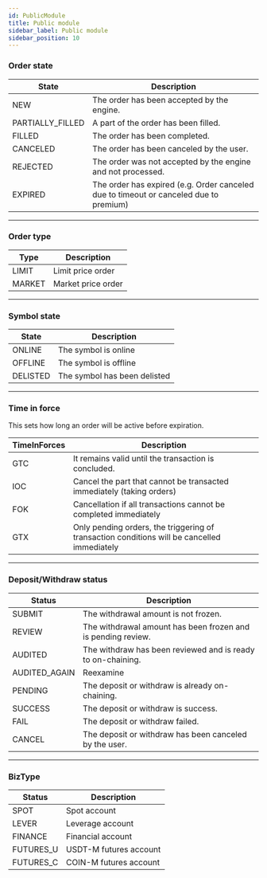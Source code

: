 ```yaml
---
id: PublicModule
title: Public module
sidebar_label: Public module
sidebar_position: 10
---
```


### Order state

| State | Description |
| --- | --- |
| NEW | The order has been accepted by the engine. |
| PARTIALLY_FILLED | A part of the order has been filled. |
| FILLED | The order has been completed. |
| CANCELED | The order has been canceled by the user. |
| REJECTED | The order was not accepted by the engine and not processed. |
| EXPIRED | The order has expired (e.g. Order canceled due to timeout or canceled due to premium) |

---

### Order type

| Type   | Description        |
| ------ | ------------------ |
| LIMIT  | Limit price order  |
| MARKET | Market price order |

---

### Symbol state

| State    | Description                  |
| -------- | ---------------------------- |
| ONLINE   | The symbol is online         |
| OFFLINE  | The symbol is offline        |
| DELISTED | The symbol has been delisted |

---

### Time in force

This sets how long an order will be active before expiration.

| TimeInForces | Description |
| --- | --- |
| GTC | It remains valid until the transaction is concluded. |
| IOC | Cancel the part that cannot be transacted immediately (taking orders) |
| FOK | Cancellation if all transactions cannot be completed immediately |
| GTX | Only pending orders, the triggering of transaction conditions will be cancelled immediately |

---

### Deposit/Withdraw status

| Status        | Description                                                  |
| ------------- | ------------------------------------------------------------ |
| SUBMIT        | The withdrawal amount is not frozen.                         |
| REVIEW        | The withdrawal amount has been frozen and is pending review. |
| AUDITED       | The withdraw has been reviewed and is ready to on-chaining.  |
| AUDITED_AGAIN | Reexamine                                                    |
| PENDING       | The deposit or withdraw is already on-chaining.              |
| SUCCESS       | The deposit or withdraw is success.                          |
| FAIL          | The deposit or withdraw failed.                              |
| CANCEL        | The deposit or withdraw has been canceled by the user.       |

---

### BizType

| Status    | Description            |
| --------- | ---------------------- |
| SPOT      | Spot account           |
| LEVER     | Leverage account       |
| FINANCE   | Financial account      |
| FUTURES_U | USDT-M futures account |
| FUTURES_C | COIN-M futures account |
